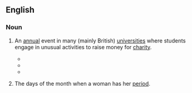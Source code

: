 ==English==

===Noun===
{{en-noun|head=[[rag]] [[week]]}}

# {{label|en|British}} An [[annual]] event in many (mainly British) [[university|universities]] where students engage in unusual activities to raise money for [[charity]].
#* {{quote-news|date=January 6 1982|author=B.A. Young|work=[[w:The Financial Times|The Financial Times]]section=section 1|page=9|passage=The only acting that looks like anything but '''rag week''' at a bad university is by Billy Hartman as a private detective.}}
#* {{quote-book|year=1987|author=Terry Pratchett|title=Mort|page=222|passage=Worse than that, too, during '''Rag Week''' when the drink flowed quickly and the privy seemes too far to stagger.}}
#* {{quote-magazine|author=John Thaxter|title=Tower of Bagel|work=The Stage|date=December 19 2002|page=15|passage=In truth the gags seldom rise above the level of an undergraduate '''Rag Week''' but speed, quickchange wigs and sheer chutzpah from Russell Bentley, pretty blonde Marianne Levy, Joel Brookes and Teddy Lawrence give wicked twists to such as 'Richard and Judaism', a Who Wants to be a Millionaire? contestant whose phone-a-friend is his argumentative Jewish mother, a wondering 'Wandering Jew' and a savage Shylock rehearsal scene.}}
# {{label|en|coarse|British slang|from the former use by women of rags to protect their clothing from menstrual blood}} The days of the month when a woman has her [[period]].
#: {{ux|en|I wouldn't bother trying to [[get off with]] her &ndash; it's '''rag week'''.}}